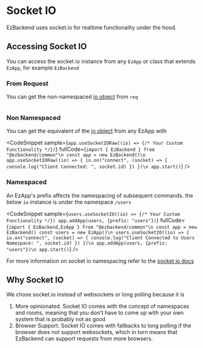 # Socket IO


EzBackend uses socket.io for realtime functionality under the hood.

## Accessing Socket IO

You can access the socket io instance from any `EzApp` or class that extends `EzApp`, for example `EzBackend`

### From Request

You can get the non-namespaced [io object](https://socket.io/docs/v4/server-instance/) from `req`

```ts

```

### Non Namespaced

You can get the equivalent of the [io object](https://socket.io/docs/v4/server-instance/) from any EzApp with

<CodeSnippet
  sample={`app.useSocketIORaw((io) => {/* Your Custom Functionality */})`}
  fullCode={`import { EzBackend } from "@ezbackend/common"\n
const app = new EzBackend()\n
app.useSocketIORaw((io) => {
    io.on("connect", (socket) => {
        console.log("Client Connected: ", socket.id)
    })
})\n
app.start()`}
/>

### Namespaced

An EzApp's prefix affects the namespacing of subsequent commands. the below `io` instance is under the namespace `/users`

<CodeSnippet
  sample={`users.useSocketIO((io) => {/* Your Custom Functionality */})
app.addApp(users, {prefix: "users"})`}
  fullCode={`import { EzBackend,EzApp } from "@ezbackend/common"\n
const app = new EzBackend()
const users = new EzApp()\n
users.useSocketIO((io) => {
    io.on("connect", (socket) => {
        console.log("Client Connected to Users Namespace: ", socket.id)
    })
})\n
app.addApp(users, {prefix: "users"})\n
app.start()`}
/>

For more information on socket io namespacing refer to the [socket io docs](https://socket.io/docs/v4/namespaces/)

## Why Socket IO

We chose socket.io instead of websockets or long polling because it is

1. More opinionated. Socket IO comes with the concept of namespaces and rooms, meaning that you don't have to come up with your own system that is probably not as good
2. Browser Support. Socket IO comes with fallbacks to long polling if the browser does not support websockets, which in turn means that EzBackend can support requests from more browsers.
